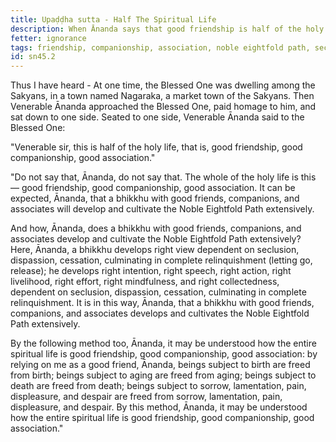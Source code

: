 ```yaml
---
title: Upaḍḍha sutta - Half The Spiritual Life
description: When Ānanda says that good friendship is half of the holy life, the Buddha corrects him, saying that it is the whole of the holy life. The Buddha explains that good friendship is the basis for the development of the Noble Eightfold Path.
fetter: ignorance
tags: friendship, companionship, association, noble eightfold path, seclusion, dispassion, cessation, relinquishment, sn, sn45-56, sn45
id: sn45.2
---
```


Thus I have heard - At one time, the Blessed One was dwelling among the Sakyans, in a town named Nagaraka, a market town of the Sakyans. Then Venerable Ānanda approached the Blessed One, paid homage to him, and sat down to one side. Seated to one side, Venerable Ānanda said to the Blessed One:

"Venerable sir, this is half of the holy life, that is, good friendship, good companionship, good association."

"Do not say that, Ānanda, do not say that. The whole of the holy life is this — good friendship, good companionship, good association. It can be expected, Ānanda, that a bhikkhu with good friends, companions, and associates will develop and cultivate the Noble Eightfold Path extensively.

And how, Ānanda, does a bhikkhu with good friends, companions, and associates develop and cultivate the Noble Eightfold Path extensively? Here, Ānanda, a bhikkhu develops right view dependent on seclusion, dispassion, cessation, culminating in complete relinquishment (letting go, release); he develops right intention, right speech, right action, right livelihood, right effort, right mindfulness, and right collectedness, dependent on seclusion, dispassion, cessation, culminating in complete relinquishment. It is in this way, Ānanda, that a bhikkhu with good friends, companions, and associates develops and cultivates the Noble Eightfold Path extensively.

By the following method too, Ānanda, it may be understood how the entire spiritual life is good friendship, good companionship, good association: by relying on me as a good friend, Ānanda, beings subject to birth are freed from birth; beings subject to aging are freed from aging; beings subject to death are freed from death; beings subject to sorrow, lamentation, pain, displeasure, and despair are freed from sorrow, lamentation, pain, displeasure, and despair. By this method, Ānanda, it may be understood how the entire spiritual life is good friendship, good companionship, good association."